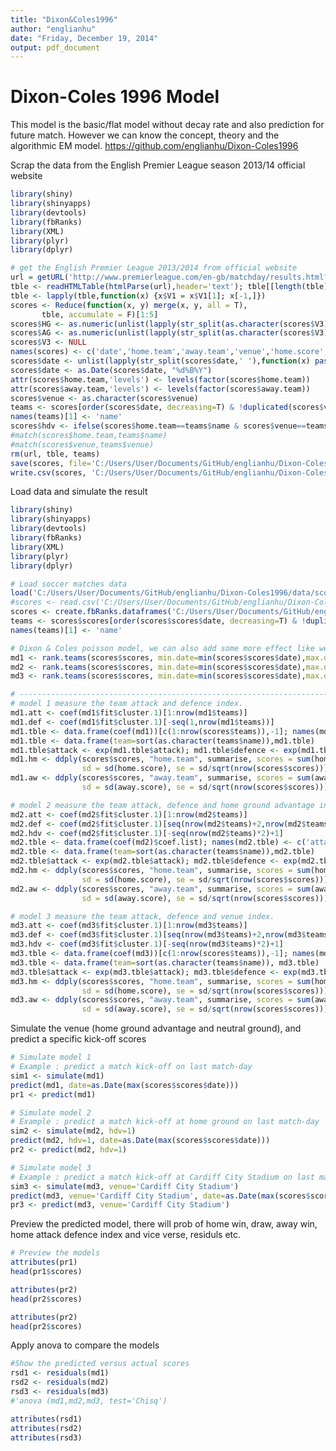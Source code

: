 ```yaml
---
title: "Dixon&Coles1996"
author: "englianhu"
date: "Friday, December 19, 2014"
output: pdf_document
---
```

# Dixon-Coles 1996 Model

This model is the basic/flat model without decay rate and also prediction for future match. However we can know the concept, theory and the algorithmic EM model. <https://github.com/englianhu/Dixon-Coles1996>

Scrap the data from the English Premier League season 2013/14 official website
```r
library(shiny)
library(shinyapps)
library(devtools)
library(fbRanks)
library(XML)
library(plyr)
library(dplyr)

# get the English Premier League 2013/2014 from official website
url = getURL('http://www.premierleague.com/en-gb/matchday/results.html?paramClubId=ALL&paramComp_8=true&paramSeason=2013-2014&view=.scoresSeason')
tble <- readHTMLTable(htmlParse(url),header='text'); tble[[length(tble)]] <- NULL
tble <- lapply(tble,function(x) {x$V1 = x$V1[1]; x[-1,]})
scores <- Reduce(function(x, y) merge(x, y, all = T), 
       tble, accumulate = F)[1:5]
scores$HG <- as.numeric(unlist(lapply(str_split(as.character(scores$V3),'-'),function(x) x[1])))
scores$AG <- as.numeric(unlist(lapply(str_split(as.character(scores$V3),'-'),function(x) x[2])))
scores$V3 <- NULL
names(scores) <- c('date','home.team','away.team','venue','home.score','away.score')
scores$date <- unlist(lapply(str_split(scores$date,' '),function(x) paste(x[-1],collapse='')))
scores$date <- as.Date(scores$date, "%d%B%Y")
attr(scores$home.team,'levels') <- levels(factor(scores$home.team))
attr(scores$away.team,'levels') <- levels(factor(scores$away.team))
scores$venue <- as.character(scores$venue)
teams <- scores[order(scores$date, decreasing=T) & !duplicated(scores$venue),][c('home.team','venue')]
names(teams)[1] <- 'name'
scores$hdv <- ifelse(scores$home.team==teams$name & scores$venue==teams$venue, 1, 0) # scoresa error:only 33 matches home ground among 380 matches
#match(scores$home.team,teams$name)
#match(scores$venue,teams$venue)
rm(url, tble, teams)
save(scores, file='C:/Users/User/Documents/GitHub/englianhu/Dixon-Coles1996/data/scores.Rda')
write.csv(scores, 'C:/Users/User/Documents/GitHub/englianhu/Dixon-Coles1996/data/scores.csv')
```

Load data and simulate the result
```r
library(shiny)
library(shinyapps)
library(devtools)
library(fbRanks)
library(XML)
library(plyr)
library(dplyr)

# Load soccer matches data
load('C:/Users/User/Documents/GitHub/englianhu/Dixon-Coles1996/data/scores.Rda')
#scores <- read.csv('C:/Users/User/Documents/GitHub/englianhu/Dixon-Coles1996/data/scores.csv')
scores <- create.fbRanks.dataframes('C:/Users/User/Documents/GitHub/englianhu/Dixon-Coles1996/data/scores.csv')
teams <- scores$scores[order(scores$scores$date, decreasing=T) & !duplicated(scores$scores$venue),][c('home.team','venue')]
names(teams)[1] <- 'name'

# Dixon & Coles poisson model, we can also add some more effect like weather, pitch condition, home ground advantages etc.
md1 <- rank.teams(scores$scores, min.date=min(scores$scores$date),max.date=max(scores$scores$date), silent=T) #without other effects
md2 <- rank.teams(scores$scores, min.date=min(scores$scores$date),max.date=max(scores$scores$date), silent=T, add='hdv') #with home team advantage
md3 <- rank.teams(scores$scores, min.date=min(scores$scores$date),max.date=max(scores$scores$date), silent=T, add='venue') #with venue effects

# -------------------------------------------------------------------------------
# model 1 measure the team attack and defence index.
md1.att <- coef(md1$fit$cluster.1)[1:nrow(md1$teams)]
md1.def <- coef(md1$fit$cluster.1)[-seq(1,nrow(md1$teams))]
md1.tble <- data.frame(coef(md1))[c(1:nrow(scores$teams)),-1]; names(md1.tble) <- c('attack','defence')
md1.tble <- data.frame(team=sort(as.character(teams$name)),md1.tble)
md1.tble$attack <- exp(md1.tble$attack); md1.tble$defence <- exp(md1.tble$defence); row.names(md1.tble) <- NULL
md1.hm <- ddply(scores$scores, "home.team", summarise, scores = sum(home.score), mean = mean(home.score),
                sd = sd(home.score), se = sd/sqrt(nrow(scores$scores)))
md1.aw <- ddply(scores$scores, "away.team", summarise, scores = sum(away.score), mean  = mean(away.score),
                sd = sd(away.score), se = sd/sqrt(nrow(scores$scores)))

# model 2 measure the team attack, defence and home ground advantage index.
md2.att <- coef(md2$fit$cluster.1)[1:nrow(md2$teams)]
md2.def <- coef(md2$fit$cluster.1)[seq(nrow(md2$teams)+2,nrow(md2$teams)*2)-1]
md2.hdv <- coef(md2$fit$cluster.1)[-seq(nrow(md2$teams)*2)+1]
md2.tble <- data.frame(coef(md2)$coef.list); names(md2.tble) <- c('attack','defence','hdv')
md2.tble <- data.frame(team=sort(as.character(teams$name)),md2.tble)
md2.tble$attack <- exp(md2.tble$attack); md2.tble$defence <- exp(md2.tble$defence); row.names(md2.tble) <- NULL
md2.hm <- ddply(scores$scores, "home.team", summarise, scores = sum(home.score), mean = mean(home.score),
                sd = sd(home.score), se = sd/sqrt(nrow(scores$scores)))
md2.aw <- ddply(scores$scores, "away.team", summarise, scores = sum(away.score), mean  = mean(away.score),
                sd = sd(away.score), se = sd/sqrt(nrow(scores$scores)))

# model 3 measure the team attack, defence and venue index.
md3.att <- coef(md3$fit$cluster.1)[1:nrow(md3$teams)]
md3.def <- coef(md3$fit$cluster.1)[seq(nrow(md3$teams)+2,nrow(md3$teams)*2)-1]
md3.hdv <- coef(md3$fit$cluster.1)[-seq(nrow(md3$teams)*2)+1]
md3.tble <- data.frame(coef(md3))[c(1:nrow(scores$teams)),-1]; names(md3.tble) <- c('attack','defence')
md3.tble <- data.frame(team=sort(as.character(teams$name)), md3.tble)
md3.tble$attack <- exp(md3.tble$attack); md3.tble$defence <- exp(md3.tble$defence); row.names(md3.tble) <- NULL
md3.hm <- ddply(scores$scores, "home.team", summarise, scores = sum(home.score), mean = mean(home.score),
                sd = sd(home.score), se = sd/sqrt(nrow(scores$scores)))
md3.aw <- ddply(scores$scores, "away.team", summarise, scores = sum(away.score), mean  = mean(away.score),
                sd = sd(away.score), se = sd/sqrt(nrow(scores$scores)))
```

Simulate the venue (home ground advantage and neutral ground), and predict a specific kick-off scores
```r
# Simulate model 1
# Example : predict a match kick-off on last match-day
sim1 <- simulate(md1)
predict(md1, date=as.Date(max(scores$scores$date)))
pr1 <- predict(md1)

# Simulate model 2
# Example : predict a match kick-off at home ground on last match-day
sim2 <- simulate(md2, hdv=1)
predict(md2, hdv=1, date=as.Date(max(scores$scores$date)))
pr2 <- predict(md2, hdv=1)

# Simulate model 3
# Example : predict a match kick-off at Cardiff City Stadium on last match-day
sim3 <- simulate(md3, venue='Cardiff City Stadium')
predict(md3, venue='Cardiff City Stadium', date=as.Date(max(scores$scores$date)))
pr3 <- predict(md3, venue='Cardiff City Stadium')
```

Preview the predicted model, there will prob of home win, draw, away win, home attack defence index and vice verse, residuls etc.
```r
# Preview the models
attributes(pr1)
head(pr1$scores)

attributes(pr2)
head(pr2$scores)

attributes(pr2)
head(pr2$scores)
```

Apply anova to compare the models
```r
#Show the predicted versus actual scores
rsd1 <- residuals(md1)
rsd2 <- residuals(md2)
rsd3 <- residuals(md3)
#'anova (md1,md2,md3, test='Chisq')

attributes(rsd1)
attributes(rsd2)
attributes(rsd3)
```
